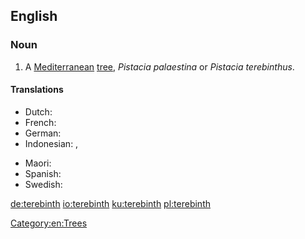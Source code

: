 ==English==
{{wikipedia}}
===Noun===
{{en-noun|s}}

# A [[Mediterranean]] [[tree]], ''Pistacia palaestina'' or ''Pistacia terebinthus''.

====Translations====
{{trans-top|a Mediterranean tree}}
* Dutch: {{t+|nl|eik}}
* French: {{t+|fr|térébinthe}}
* German: {{t+|de|terebinth}}
* Indonesian: {{t|id|tarbantin}}, {{t|id|tarbantin}}
{{trans-mid}}
* Maori: {{t|mi|terepini}}
* Spanish: {{t|es|terebinto}}
* Swedish: {{t|sv|terebint}}
{{trans-bottom}}

[[Category:en:Trees]]

[[de:terebinth]]
[[io:terebinth]]
[[ku:terebinth]]
[[pl:terebinth]]